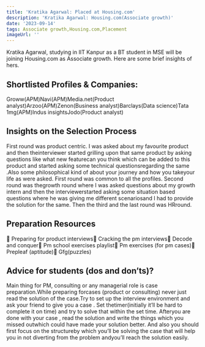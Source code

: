```yaml
---
title: 'Kratika Agarwal: Placed at Housing.com'
description: 'Kratika Agarwal: Housing.com(Associate growth)'
date: '2023-09-14'
tags: Associate growth,Housing.com,Placement
imageUrl: ''
---
```


Kratika Agarwal, studying in IIT Kanpur as a BT  student in MSE  will be joining Housing.com as Associate growth. Here are some brief insights of hers.

## Shortlisted Profiles & Companies:
Groww(APM)Navi(APM)Media.net(Product analyst)Arzoo(APM)Zenon(Business analyst)Barclays(Data science)Tata 1mg(APM)Indus insightsJodo(Product analyst)

## Insights on the Selection Process
First round was product centric. I was asked about my favourite product and then theinterviewer started grilling upon that same product by asking questions like what new featurecan you think which can be added to this product and started asking some technical questionsregarding the same .Also some philosophical kind of about your journey and how you takeyour life as were asked. First round was common to all the profiles. Second round was thegrowth round where I was asked questions about my growth intern and then the interviewerstarted asking some situation based questions where he was giving me different scenariosand I had to provide the solution for the same. Then the third and the last round was HRround.

##  Preparation Resources
 Preparing for product interviews Cracking the pm interviews Decode and conquer Pm school exercises playlist Pm exercises (for pm cases) Prepleaf (aptitude) Gfg(puzzles)

## Advice for students (dos and don’ts)? 
Main thing for PM, consulting or any managerial role is case preparation.While preparing forcases (product or consulting) never just read the solution of the case.Try to set up the interview environment and ask your friend to give you a case . Set thetimer(initially it’ll be hard to complete it on time) and try to solve that within the set time. Afteryou are done with your case , read the solution and write the things which you missed outwhich could have made your solution better. And also you should first focus on the structureby which you’ll be solving the case that will help you in not diverting from the problem andyou’ll reach the solution easily.

